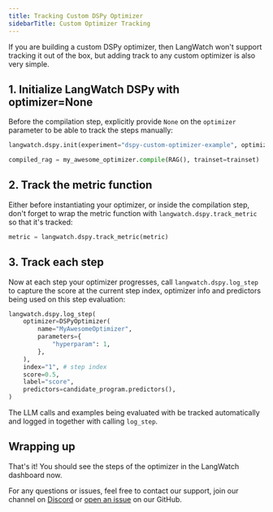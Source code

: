 ```yaml
---
title: Tracking Custom DSPy Optimizer
sidebarTitle: Custom Optimizer Tracking
---
```


If you are building a custom DSPy optimizer, then LangWatch won't support tracking it out of the box, but adding track to any custom optimizer is also very simple.

## 1. Initialize LangWatch DSPy with optimizer=None

Before the compilation step, explicitly provide `None` on the `optimizer` parameter to be able to track the steps manually:

```python
langwatch.dspy.init(experiment="dspy-custom-optimizer-example", optimizer=None)

compiled_rag = my_awesome_optimizer.compile(RAG(), trainset=trainset)
```

## 2. Track the metric function

Either before instantiating your optimizer, or inside the compilation step, don't forget to wrap the metric function with `langwatch.dspy.track_metric` so that it's tracked:

```python
metric = langwatch.dspy.track_metric(metric)
```

## 3. Track each step

Now at each step your optimizer progresses, call `langwatch.dspy.log_step` to capture the score at the current step index, optimizer info and predictors being used on this step evaluation:

```python
langwatch.dspy.log_step(
    optimizer=DSPyOptimizer(
        name="MyAwesomeOptimizer",
        parameters={
            "hyperparam": 1,
        },
    ),
    index="1", # step index
    score=0.5,
    label="score",
    predictors=candidate_program.predictors(),
)
```

The LLM calls and examples being evaluated with be tracked automatically and logged in together with calling `log_step`.

## Wrapping up

That's it! You should see the steps of the optimizer in the LangWatch dashboard now.

For any questions or issues, feel free to contact our support, join our channel on [Discord](https://discord.com/invite/kT4PhDS2gH) or [open an issue](https://github.com/langwatch/langwatch/issues) on our GitHub.
